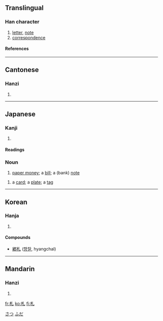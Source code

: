 {{see|箚}}

==Translingual==
===Han character===
{{Han char|rn=75|rad=木|as=01|sn=5|four=4291<sub>0</sub>|canj=木山 (DU)|ids=⿰[[木]][[乚]]}}
# [[letter]], [[note]]
# [[correspondence]]
====References====
{{Han ref|kx=0509.110|dkj=14422|dj=0893.010|hdz=21153.010|uh=672D|ud=26413|bh=A5BE|bd=42430}}

----

==Cantonese==
===Hanzi===
{{yue-hanzi|jyut=|y=jaat3}}
# {{defn|Cantonese}}

----
==Japanese==
[[Category:1000_Japanese_basic_words|さつ]]
[[Category:1000_Japanese_basic_words|ふだ]]




===Kanji===
{{ja-kanji|grade=4|rs=木01}}
# {{defn|Japanese}} 
====Readings====
{{ja-readings|on=[[さつ]] (satsu)|kun=[[ふだ]] (fuda), [[わかじに]] (wakajini)}}



===Noun===
{{ja-noun|k|count=|hira=さつ|kata=|rom=satsu|kanji=|kyu=|shin=|hidx=}}
# [[paper money]]; a [[bill]]; a (bank) [[note]]
{{ja-noun|k|count=|hira=ふだ|kata=|rom=fuda|kanji=|kyu=|shin=|hidx=}}
#a [[card]]; a [[plate]]; a [[tag]]

----

==Korean==
===Hanja===
{{ko-hanja|hangeul=[[찰]]|eumhun=|rv=chal|mr=ch'al|y=chal}}
# {{defn|Korean}}


====Compounds====
* [[鄕札]] ([[향찰]], hyangchal)

----
==Mandarin==
===Hanzi===
{{cmn-hanzi|pin=[[zhá]] ([[zha2]])|wg=cha<sup>2</sup>}}
# {{defn|Mandarin}}

[[fr:札]]
[[ko:札]]
[[fi:札]]